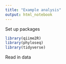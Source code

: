 ```yaml
---
title: "Example analysis"
output: html_notebook
---
```


Set up packages

```r
library(qiime2R)
library(phyloseq)
library(tidyverse)
```


Read in data
```r

```


